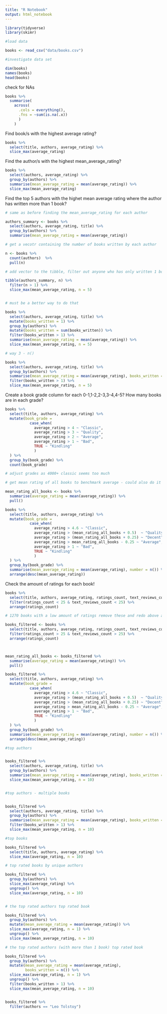```yaml
---
title: "R Notebook"
output: html_notebook
---
```


```r
library(tidyverse)
library(skimr)
```





```r
#load data

books <- read_csv("data/books.csv")

#investigate data set

dim(books)
names(books)
head(books)


```

check for NAs

```r
books %>% 
  summarise(
    across(
      .cols = everything(),
      .fns = ~sum(is.na(.x))
      )    
    )


```






Find book/s with the highest average rating?

```r
books %>% 
  select(title, authors, average_rating) %>% 
  slice_max(average_rating)
```

Find the author/s with the highest mean_average_rating?
```r
books %>% 
  select(authors, average_rating) %>% 
  group_by(authors) %>% 
  summarise(mean_average_rating = mean(average_rating)) %>% 
  slice_max(mean_average_rating)
```



Find the top 5 authors with the highet mean average rating where the author has written more than 1 book?


```r
# same as before finding the mean_average_rating for each author

authors_summary <- books %>% 
  select(authors, average_rating, title) %>%
  group_by(authors) %>% 
  summarise(mean_average_rating = mean(average_rating))

# get a vecotr containing the number of books written by each author

n <- books %>% 
  count(authors)  %>% 
  pull(n)

# add vector to the tibble, filter out anyone who has only written 1 book, show highest

tibble(authors_summary, n) %>% 
  filter(n > 1) %>% 
  slice_max(mean_average_rating, n = 5)


# must be a better way to do that

books %>% 
  select(authors, average_rating, title) %>%
  mutate(books_written = 1) %>% 
  group_by(authors) %>% 
  mutate(books_written = sum(books_written)) %>%
  filter(books_written > 1) %>% 
  summarise(mean_average_rating = mean(average_rating)) %>% 
  slice_max(mean_average_rating, n = 5)

# way 3 - n()

books %>% 
  select(authors, average_rating, title) %>%
  group_by(authors) %>% 
  summarise(mean_average_rating = mean(average_rating), books_written = n()) %>%
  filter(books_written > 1) %>% 
  slice_max(mean_average_rating, n = 5)


```

Create a book grade column for each 0-1,1-2,2-3,3-4,4-5? How many books are in each grade?


```r

books %>%
  select(title, authors, average_rating) %>% 
  mutate(book_grade =
           case_when(
             average_rating > 4 ~ "Classic",
             average_rating > 3 ~ "Quality",
             average_rating > 2 ~ "Average",
             average_rating > 1 ~ "Bad",
             TRUE ~ "Kindling"
             ) 
  ) %>% 
  group_by(book_grade) %>% 
  count(book_grade)

# adjust grades as 4000+ classic seems too much

# get mean rating of all books to benchmark average - could also do it with median

mean_rating_all_books <- books %>% 
  summarise(average_rating = mean(average_rating)) %>% 
  pull()

books %>%
  select(title, authors, average_rating) %>% 
  mutate(book_grade =
           case_when(
             average_rating > 4.6 ~ "Classic",
             average_rating > (mean_rating_all_books + 0.5)  ~ "Quality",
             average_rating > (mean_rating_all_books + 0.25) ~ "Decent",
             average_rating > mean_rating_all_books - 0.25 ~ "Average",
             average_rating > 1 ~ "Bad",
             TRUE ~ "Kindling"
             ) 
  ) %>% 
  group_by(book_grade) %>% 
  summarise(mean_average_rating = mean(average_rating), number = n()) %>% 
  arrange(desc(mean_average_rating))


```




Check the amount of ratings for each book!



```r
books %>% 
  select(title, authors, average_rating, ratings_count, text_reviews_count) %>% 
  filter(ratings_count < 25 & text_reviews_count < 25) %>% 
  arrange(ratings_count)

# 1270 books with a low amount of ratings remove these and redo above analysis
```



```r

books_filtered <- books %>% 
  select(title, authors, average_rating, ratings_count, text_reviews_count) %>% 
  filter(ratings_count > 25 & text_reviews_count > 25) %>% 
  arrange(ratings_count)



mean_rating_all_books <- books_filtered %>% 
  summarise(average_rating = mean(average_rating)) %>% 
  pull()

books_filtered %>%
  select(title, authors, average_rating) %>% 
  mutate(book_grade =
           case_when(
             average_rating > 4.6 ~ "Classic",
             average_rating > (mean_rating_all_books + 0.5)  ~ "Quality",
             average_rating > (mean_rating_all_books + 0.25) ~ "Decent",
             average_rating > mean_rating_all_books - 0.25 ~ "Average",
             average_rating > 1 ~ "Bad",
             TRUE ~ "Kindling"
             ) 
  ) %>% 
  group_by(book_grade) %>% 
  summarise(mean_average_rating = mean(average_rating), number = n()) %>% 
  arrange(desc(mean_average_rating))

#top authors


books_filtered %>% 
  select(authors, average_rating, title) %>%
  group_by(authors) %>% 
  summarise(mean_average_rating = mean(average_rating), books_written = n()) %>%
  slice_max(mean_average_rating, n = 10)


#top authors - multiple books


books_filtered %>% 
  select(authors, average_rating, title) %>%
  group_by(authors) %>% 
  summarise(mean_average_rating = mean(average_rating), books_written = n()) %>%
  filter(books_written > 1) %>% 
  slice_max(mean_average_rating, n = 10)

#top books

books_filtered %>% 
  select(title, authors, average_rating) %>% 
  slice_max(average_rating, n = 10)
```


```r

# top rated books by unique authors

books_filtered %>% 
  group_by(authors) %>% 
  slice_max(average_rating) %>% 
  ungroup() %>% 
  slice_max(average_rating, n = 10)


# the top rated authors top rated book

books_filtered %>% 
  group_by(authors) %>% 
  mutate(mean_average_rating = mean(average_rating)) %>%
  slice_max(average_rating, n = 1) %>%
  ungroup() %>% 
  slice_max(mean_average_rating, n = 10)

# the top rated authors (with more than 1 book) top rated book

books_filtered %>% 
  group_by(authors) %>% 
  mutate(mean_average_rating = mean(average_rating),
         books_written = n()) %>%
  slice_max(average_rating, n = 1) %>%
  ungroup() %>% 
  filter(books_written > 1) %>% 
  slice_max(mean_average_rating, n = 10)



```




```r
books_filtered %>% 
  filter(authors == "Leo Tolstoy")
```





